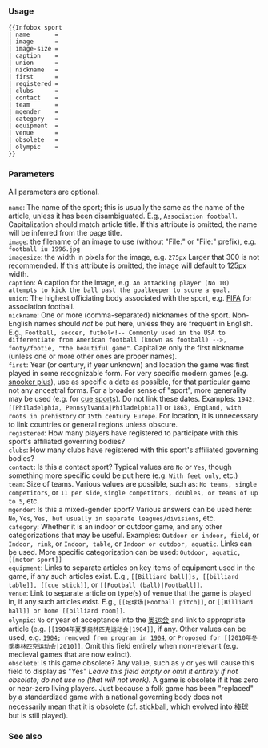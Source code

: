 {{Documentation subpage}}
<!-- PLEASE ADD CATEGORIES AND INTERWIKIS AT THE BOTTOM OF THIS PAGE -->
{{esoteric}}

=== Usage ===
{{Parameter names example| name | image | image-size | caption | union | nickname | first | registered | clubs | contact | team | mgender | category | equipment | venue | obsolete | olympic }}
<pre>
{{Infobox sport
| name       = 
| image      = 
| image-size = 
| caption    = 
| union      = 
| nickname   = 
| first      = 
| registered = 
| clubs      = 
| contact    = 
| team       = 
| mgender    = 
| category   = 
| equipment  = 
| venue      = 
| obsolete   = 
| olympic    = 
}}
</pre>

===Parameters===

All parameters are optional.

; <code>name</code>: The name of the sport; this is usually the same as the name of the article, unless it has been disambiguated. E.g., <code>Association football</code>. Capitalization should match article title. If this attribute is omitted, the name will be inferred from the page title.
; <code>image</code>: the filename of an image to use (without "File:" or "File:" prefix), e.g. <code>football iu 1996.jpg</code>
; <code>imagesize</code>: the width in pixels for the image, e.g. <code>275px</code> Larger that 300 is not recommended. If this attribute is omitted, the image will default to 125px width.
; <code>caption</code>: A caption for the image, e.g. <code>An attacking player (No 10) attempts to kick the ball past the goalkeeper to score a goal.</code>
; <code>union</code>: The highest officiating body associated with the sport, e.g. [[FIFA]] for association football.
; <code>nickname</code>: One or more (comma-separated) nicknames of the sport. Non-English names should ''not'' be put here, unless they are frequent in English. E.g., <code><nowiki>Football, soccer, futbol<!-- Commonly used in the USA to differentiate from American football (known as football) -->, footy/footie, "the beautiful game"</nowiki></code>. Capitalize only the first nickname (unless one or more other ones are proper names).
; <code>first</code>: Year (or century, if year unknown) and location the game was first played in some recognizable form. For very specific modern games (e.g. [[snooker plus]]), use as specific a date as possible, for that particular game not any ancestral forms.  For a broader sense of "sport", more generality may be used (e.g. for [[cue sports]]). Do not link these dates. Examples: <code>1942, <nowiki>[[Philadelphia, Pennsylvania|Philadelphia]]</nowiki></code> or <code>1863, England, with roots in prehistory</code> or <code>15th century Europe</code>. For location, it is unnecessary to link countries or general regions unless obscure.
; <code>registered</code>:  How many players have registered to participate with this sport's affiliated governing bodies?
; <code>clubs</code>:  How many clubs have registered with this sport's affiliated governing bodies?
; <code>contact</code>: Is this a contact sport? Typical values are <code>No</code> or <code>Yes</code>, though something more specific could be put here (e.g. <code>With feet only</code>, etc.)
; <code>team</code>: Size of teams. Various values are possible, such as: <code>No teams, single competitors</code>, or <code>11 per side</code>, <code>single competitors, doubles, or teams of up to 5</code>, etc.
; <code>mgender</code>: Is this a mixed-gender sport? Various answers can be used here: <code>No</code>, <code>Yes</code>, <code>Yes, but usually in separate leagues/divisions</code>, etc.
; <code>category</code>: Whether it is an indoor or outdoor game, and any other categorizations that may be useful. Examples: <code>Outdoor or indoor, field</code>, or <code>Indoor, rink</code>, or <code>Indoor, table</code>, or <code>Indoor or outdoor, aquatic</code>. Links can be used.  More specific categorization can be used: <code>Outdoor, aquatic, <nowiki>[[motor sport]]</nowiki></code>
; <code>equipment</code>: Links to separate articles on key items of equipment used in the game, if any such articles exist. E.g., <code><nowiki>[[Billiard ball]]s, [[billiard table]], [[cue stick]]</nowiki></code>, or <code><nowiki>[[Football (ball)|Football]]</nowiki></code>.
; <code>venue</code>: Link to separate article on type(s) of venue that the game is played in, if any such articles exist.  E.g., <code><nowiki>[[足球场|Football pitch]]</nowiki></code>, or <code><nowiki>[[Billiard hall]] or home [[billiard room]]</nowiki></code>.
; <code>olympic</code>: <code>No</code> or year of acceptance into the [[奥运会]] and link to appropriate article (e.g. <code><nowiki>[[1904年夏季奥林匹克运动会|1904]]</nowiki></code>, if any. Other values can be used, e.g. <code>[[1900年夏季奥林匹克运动会|1904]]; removed from program in [[2004年夏季奥林匹克运动会|1904]]</code>, or <code><nowiki>Proposed for [[2010年冬季奥林匹克运动会|2010]]</nowiki></code>.  Omit this field entirely when non-relevant (e.g. medieval games that are now exinct).
; <code>obsolete</code>: Is this game obsolete? Any value, such as <code>y</code> or <code>yes</code> will cause this field to display as "Yes" ''Leave this field empty or omit it entirely if not obsolete; do not use <code>no</code> (that will not work).'' A game is obsolete if it has zero or near-zero living players.  Just because a folk game has been "replaced" by a standardized game with a national governing body does not necessarily mean that it is obsolete (cf. [[stickball]], which evolved into [[棒球]] but is still played).

=== See also ===

<includeonly>
[[Category:体育信息框模板| ]]
</includeonly>